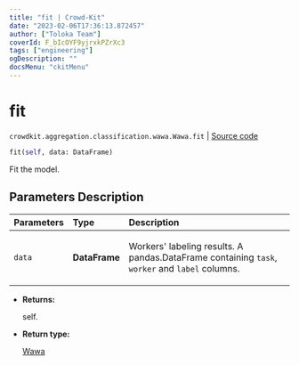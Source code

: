 ```yaml
---
title: "fit | Crowd-Kit"
date: "2023-02-06T17:36:13.872457"
author: ["Toloka Team"]
coverId: F_bIcOYF9yjrxkPZrXc3
tags: ["engineering"]
ogDescription: ""
docsMenu: "ckitMenu"
---
```


# fit
`crowdkit.aggregation.classification.wawa.Wawa.fit` | [Source code](https://github.com/Toloka/crowd-kit/blob/v1.2.0/crowdkit/aggregation/classification/wawa.py#L53)

```python
fit(self, data: DataFrame)
```

Fit the model.

## Parameters Description

| Parameters | Type | Description |
| :----------| :----| :-----------|
`data`|**DataFrame**|<p>Workers&#x27; labeling results. A pandas.DataFrame containing `task`, `worker` and `label` columns.</p>

* **Returns:**

  self.

* **Return type:**

  [Wawa](/docs-new/crowd-kit/reference/crowdkit.aggregation.classification.wawa.Wawa)
